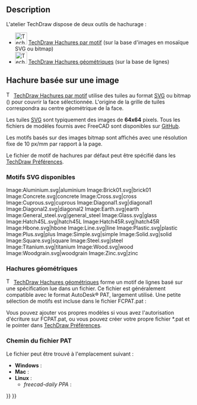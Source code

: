 <languages/>

{{Docnav
|[[TechDraw_Templates/fr|Modèles]]
|[[TechDraw_Geometric_dimensioning_and_tolerancing/fr|Dimensionnement géométrique et tolérance]]
|[[TechDraw_Workbench/fr|Atelier TechDraw]]
|IconL=
|IconR=
|IconC=Workbench_TechDraw.svg
}}

{{TOCright}}

== Description ==

L'atelier TechDraw dispose de deux outils de hachurage :
*[[Image:TechDraw_Hatch.svg|32px]] [[TechDraw_Hatch/fr|TechDraw  Hachures par motif]] (sur la base d'images en mosaïque SVG ou bitmap)  
*[[Image:TechDraw_GeometricHatch.svg|32px]] [[TechDraw_GeometricHatch/fr|TechDraw Hachures géométriques]] (sur la base de lignes)

<span id="Image_based_hatch"></span>
== Hachure basée sur une image ==

[[Image:TechDraw_Hatch.svg|16px]] [[TechDraw_Hatch/fr|TechDraw Hachures par motif]] utilise des tuiles au format [[SVG/fr|SVG]] ou bitmap ({{Version/fr|0.21}}) pour couvrir la face sélectionnée. L'origine de la grille de tuiles correspondra au centre géométrique de la face.

Les tuiles [[SVG/fr|SVG]] sont typiquement des images de '''64x64''' pixels. Tous les fichiers de modèles fournis avec FreeCAD sont disponibles sur [https://github.com/FreeCAD/FreeCAD/tree/master/src/Mod/TechDraw/Patterns GitHub].

Les motifs basés sur des images bitmap sont affichés avec une résolution fixe de 10 px/mm par rapport à la page.

Le fichier de motif de hachures par défaut peut être spécifié dans les [[TechDraw_Preferences/fr|TechDraw Préférences]].

<span id="Available_SVG_patterns"></span>
===Motifs SVG disponibles===

<gallery mode=nolines widths=96px heights=96px>
Image:Aluminium.svg|aluminium
Image:Brick01.svg|brick01
Image:Concrete.svg|concrete
Image:Cross.svg|cross
Image:Cuprous.svg|cuprous
Image:Diagonal1.svg|diagonal1
Image:Diagonal2.svg|diagonal2
Image:Earth.svg|earth
Image:General_steel.svg|general_steel<!--Keep underscore in caption as this is the name in the GUI-->
Image:Glass.svg|glass
Image:Hatch45L.svg|hatch45L
Image:Hatch45R.svg|hatch45R
Image:Hbone.svg|hbone
Image:Line.svg|line
Image:Plastic.svg|plastic
Image:Plus.svg|plus
Image:Simple.svg|simple
Image:Solid.svg|solid
Image:Square.svg|square
Image:Steel.svg|steel
Image:Titanium.svg|titanium
Image:Wood.svg|wood
Image:Woodgrain.svg|woodgrain
Image:Zinc.svg|zinc
</gallery>

<span id="Geometric_hatch"></span>
=== Hachures géométriques ===

[[Image:TechDraw_GeometricHatch.svg|16px]] [[TechDraw_GeometricHatch/fr|TechDraw  Hachures géométriques]] forme un motif de lignes basé sur une spécification lue dans un fichier.  Ce fichier est généralement compatible avec le format AutoDesk® PAT, largement utilisé.  Une petite sélection de motifs est incluse dans le fichier FCPAT.pat :

{{Code|code=
; standard PAT patterns

*Diamond, 45 diagonals L & R, Solid, 1.0 mm separation
45,0,0,0,1.0
-45,0,0,0,1.0
*Diamond2, 45 diagonals L & R, Solid, 2.0 mm separation
45,0,0,0,2.0
-45,0,0,0,2.0
*Diamond4, 45 diagonals L & R, Solid, 4.0 mm separation
45,0,0,0,4.0
-45,0,0,0,4.0
*Diagonal4, 45 diagonal R, Solid, 4.0 mm separation
45,0,0,0,4.0
*Diagonal5, 45 diagonal L, Solid, 4.0 mm separation
-45,0,0,0,4.0
*Square, square grid, Solid, 5.0 mm separation 
90,1,1,0,5.0
0,0,0,1,5.0
*Horizontal5, horizontal lines, Solid 5.0 separation
0,0,0,0,5.0
*Vertical5, vertical lines, Solid, 5.0 separation
90,0,0,0,5.0
}}

Vous pouvez ajouter vos propres modèles si vous avez l'autorisation d'écriture sur FCPAT.pat, ou vous pouvez créer votre propre fichier *.pat et le pointer dans [[TechDraw_Preferences/fr|TechDraw Préférences]].

<span id="PAT_File_Path"></span>
===Chemin du fichier PAT ===

Le fichier {{incode|FCPAT.pat}} peut être trouvé à l'emplacement suivant :

* '''Windows''' : {{incode|C:\Program Files\FreeCAD\data\Mod\TechDraw\PAT\}}
* '''Mac''' : {{incode|/Applications/FreeCAD.app/Contents/Mod/TechDraw/PAT/}}
* '''Linux''' : {{incode|/usr/share/freecad/Mod/TechDraw/PAT/}}
** ''freecad-daily PPA'' : {{incode|/usr/share/freecad-daily/Mod/TechDraw/PAT/}}


{{Docnav
|[[TechDraw_Templates/fr|Modèles]]
|[[TechDraw_Geometric_dimensioning_and_tolerancing/fr|Dimensionnement géométrique et tolérance]]
|[[TechDraw_Workbench/fr|Atelier TechDraw]]
|IconL=
|IconR=
|IconC=Workbench_TechDraw.svg
}}

{{TechDraw_Tools_navi{{#translation:}}}}
{{Userdocnavi{{#translation:}}}}
